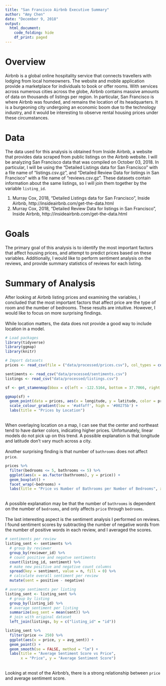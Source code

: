---
title: "San Francisco Airbnb Executive Summary"
author: "Amy Chen"
date: "December 9, 2018"
output:
  html_document: 
    code_folding: hide
    df_print: paged
---

# Overview
Airbnb is a global online hospitality service that connects travellers with lodging from local homeowners. The website and mobile application provide a marketplace for individuals to book or offer rooms. With services across numerous cities across the globe, Airbnb contains massive amounts of data on thousands of listings per region. In particular, San Francisco is where Airbnb was founded, and remains the location of its headquarters. It is a burgeoning city undergoing an economic boom due to the technology industry, and it would be interesting to observe rental housing prices under these circumstances.

# Data
The data used for this analysis is obtained from Inside Airbnb, a website that provides data scraped from public listings on the Airbnb website. I will be analyzing San Francisco data that was compiled on October 03, 2018. In particular, I will be using the "Detailed Listings data for San Francisco" with a file name of "listings.csv.gz", and "Detailed Review Data for listings in San Francisco" with a file name of "reviews.csv.gz". These datasets contain information about the same listings, so I will join them together by the variable `listing_id`.

1. Murray Cox, 2018, "Detailed Listings data for San Francisco", Inside Airbnb, http://insideairbnb.com/get-the-data.html
2. Murray Cox, 2018, "Detailed Review Data for listings in San Francisco", Inside Airbnb, http://insideairbnb.com/get-the-data.html

# Goals
The primary goal of this analysis is to identify the most important factors that affect housing prices, and attempt to predict prices based on these variables. Additionally, I would like to perform sentiment analysis on the reviews, and provide summary statistics of reviews for each listing.

# Summary of Analysis
After looking at Airbnb listing prices and examining the variables, I concluded that the most important factors that affect price are the type of room and the number of bedrooms. These results are intuitive. However, I would like to focus on more surprising findings.
<br><br>
While location matters, the data does not provide a good way to include location in a model.
```{r, message = FALSE}
# Load packages
library(tidyverse)
library(ggmap)
library(knitr)
```

```{r, message = FALSE}
# Import datasets
prices <- read_csv(file = ("data/processed/prices.csv"), col_types = cols("n", col_factor(NULL), col_factor(NULL), "n", "n", "n", "c", "n", "n"))

sentiments <- read_csv("data/processed/sentiments.csv")
listings <- read_csv("data/processed/listings.csv")
```

```{r, message = FALSE, warning = FALSE}
sf <- get_stamenmap(bbox = c(left = -122.5164, bottom = 37.7066, right = -122.3554, top = 37.8103), maptype = c("toner-lines"), zoom = 13)

ggmap(sf) + 
  geom_point(data = prices, aes(x = longitude, y = latitude, color = price), alpha = 0.7) +
  scale_colour_gradient(low = '#a4faff', high = '#00275b') +
  labs(title = "Prices by Location")
```
<br>
When overlaying location on a map, I can see that the center and northeast tend to have darker colors, indicating higher prices. Unfortunately, linear models do not pick up on this trend. A possible explanation is that longitude and latitude don't vary much across a city.
<br><br>
Another surprising finding is that number of `bathrooms` does not affect `price`.
```{r}
prices %>% 
  filter(bedrooms <= 5, bathrooms <= 5) %>% 
  ggplot(aes(x = as.factor(bathrooms), y = price)) +
  geom_boxplot() + 
  facet_wrap(~bedrooms) +
  labs(title = "Price vs Number of Bathrooms per Number of Bedrooms", x = "Number of Bathrooms", y = "Price")
```
<br>
A possible explanation may be that the number of `bathrooms` is dependent on the number of `bedrooms`, and only affects `price` through `bedrooms`.
<br><br>
The last interesting aspect is the sentiment analysis I performed on reviews. I found sentiment scores by subtracting the number of negative words from the number of positive words in each review, and I averaged the scores.

```{r}
# sentiments per review
listing_sent <- sentiments %>% 
  # group by reviewer
  group_by(reviewer_id) %>% 
  # count positive and negatve sentiments
  count(listing_id, sentiment) %>% 
  # make new positive and negative count columns
  spread(key = sentiment, value = n, fill = 0) %>%  
  # calculate overall sentiment per review
  mutate(sent = positive - negative)

# average sentiments per listing
listing_sent <- listing_sent %>% 
  # group by listing
  group_by(listing_id) %>% 
  # average sentiment per listing
  summarize(avg_sent = mean(sent)) %>%
  # join with original dataset
  left_join(listings, by = c("listing_id" = "id"))

listing_sent %>% 
  filter(price <= 250) %>% 
  ggplot(aes(x = price, y = avg_sent)) + 
  geom_point() + 
  geom_smooth(se = FALSE, method = "lm") + 
  labs(title = "Average Sentiment Score vs Price",
       x = "Price", y = "Average Sentiment Score")
```
<br>
Looking at most of the Airbnb's, there is a strong relationship between `price` and average sentiment score.